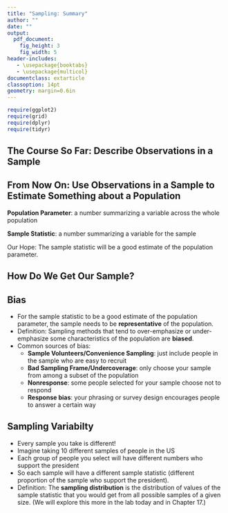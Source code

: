 ```yaml
---
title: "Sampling: Summary"
author: ""
date: ""
output:
  pdf_document:
    fig_height: 3
    fig_width: 5
header-includes:
   - \usepackage{booktabs}
   - \usepackage{multicol}
documentclass: extarticle
classoption: 14pt
geometry: margin=0.6in
---
```


<style>
  .col2 {
    columns: 2 200px;         /* number of columns and width in pixels*/
    -webkit-columns: 2 200px; /* chrome, safari */
    -moz-columns: 2 200px;    /* firefox */
  }
  .col3 {
    columns: 3 100px;
    -webkit-columns: 3 100px;
    -moz-columns: 3 100px;
  }
</style>

```r
require(ggplot2)
require(grid)
require(dplyr)
require(tidyr)
```

\vspace{-1.5cm}

## The Course So Far: Describe Observations in a Sample

\vspace{-0.5cm}

\begin{table}[!h]
\begin{tabular}{p{3.5cm} p{3cm} p{10cm}}
\toprule
Variable Type(s) & Plot & Numeric Summary \\
\midrule
1 Categorical & Bar & (Marginal) distribution \\
\midrule
2 Categorical & Bar & Joint Distribution, Conditional Distribution \\
\midrule
1 Quantitative & Histogram or Density & mean, median, quantiles, standard deviation, variance, IQR \\
\midrule
1 Categorical, 1 Quantitative & Density Plot or Box Plot & summary statistics of the quantitative variable for each level of the categorical variable \\
\midrule
2 Quantitative & Scatter Plot & correlation \\
\bottomrule
\end{tabular}
\end{table}

\vspace{-0.5cm}

## From Now On: Use Observations in a Sample to Estimate Something about a Population

\vspace{-0.5cm}

**Population Parameter**: a number summarizing a variable across the whole population

**Sample Statistic**: a number summarizing a variable for the sample

Our Hope: The sample statistic will be a good estimate of the population parameter.

\includegraphics{pop-sample.png}

## How Do We Get Our Sample?

\includegraphics{sample_types.pdf}

## Bias

 * For the sample statistic to be a good estimate of the population parameter, the sample needs to be **representative** of the population.
 * Definition: Sampling methods that tend to over-emphasize or under-emphasize some characteristics of the population are **biased**.
 * Common sources of bias:
    * **Sample Volunteers/Convenience Sampling**: just include people in the sample who are easy to recruit
    * **Bad Sampling Frame/Undercoverage**: only choose your sample from among a subset of the population
    * **Nonresponse**: some people selected for your sample choose not to respond
    * **Response bias**: your phrasing or survey design encourages people to answer a certain way

## Sampling Variabilty

 * Every sample you take is different!
 * Imagine taking 10 different samples of people in the US
 * Each group of people you select will have different numbers who support the president
 * So each sample will have a different sample statistic (different proportion of the sample who support the president).
 * Definition: The **sampling distribution** is the distribution of values of the sample statistic that you would get from all possible samples of a given size.  (We will explore this more in the lab today and in Chapter 17.)